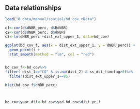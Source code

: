 
## Data relationships


```r
load("0_data/manual/spatial/bd_cov.rData")

c1<-cor(d$dNBR_perc, d$RdNBR)
c2<-cor(d$dNBR_perc, d$dNBR)
c3<-lm(dNBR_perc ~dist_ext_upper_1, data=bd_cov)

ggplot(bd_cov_f, aes(x = dist_ext_upper_1, y = dNBR_perc)) + 
  geom_point() +
  stat_smooth(method = "lm", col = "red")


bd_cov_f<-bd_cov%>%
filter( dist_1=="CO" & is.na(dist_2) & ss_dst_timelag>0)%>%
  filter(dist_ext_upper_1==95)

hist(bd_cov_f$dNBR_perc)



bd_cov$year_dif<-bd_cov$yod-bd_cov$dist_yr_1

```
